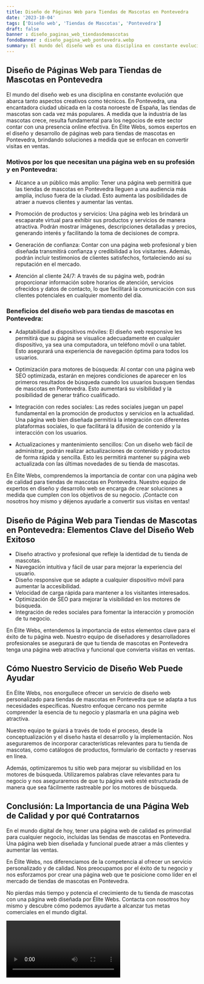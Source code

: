 ```yaml
---
title: Diseño de Páginas Web para Tiendas de Mascotas en Pontevedra
date: '2023-10-04'
tags: ['Diseño web', 'Tiendas de Mascotas', 'Pontevedra']
draft: false
banner : diseño_paginas_web_tiendasdemascotas
fondoBanner : diseño_pagina_web_pontevedra.webp
summary: El mundo del diseño web es una disciplina en constante evolución que abarca tanto aspectos creativos como técnicos. En Pontevedra, una encantadora ciudad ubicada en la costa noroeste de España, las tiendas de mascotas son cada vez más populares. A medida que la industria de las mascotas crece, resulta fundamental para los negocios de este sector contar con una presencia online efectiva. En Élite Webs, somos expertos en el diseño y desarrollo de páginas web para tiendas de mascotas en Pontevedra, brindando soluciones a medida que se enfocan en convertir visitas en ventas.
---
```


## Diseño de Páginas Web para Tiendas de Mascotas en Pontevedra

El mundo del diseño web es una disciplina en constante evolución que abarca tanto aspectos creativos como técnicos. En Pontevedra, una encantadora ciudad ubicada en la costa noroeste de España, las tiendas de mascotas son cada vez más populares. A medida que la industria de las mascotas crece, resulta fundamental para los negocios de este sector contar con una presencia online efectiva. En Élite Webs, somos expertos en el diseño y desarrollo de páginas web para tiendas de mascotas en Pontevedra, brindando soluciones a medida que se enfocan en convertir visitas en ventas.

### Motivos por los que necesitan una página web en su profesión y en Pontevedra:

- Alcance a un público más amplio: Tener una página web permitirá que las tiendas de mascotas en Pontevedra lleguen a una audiencia más amplia, incluso fuera de la ciudad. Esto aumenta las posibilidades de atraer a nuevos clientes y aumentar las ventas.

- Promoción de productos y servicios: Una página web les brindará un escaparate virtual para exhibir sus productos y servicios de manera atractiva. Podrán mostrar imágenes, descripciones detalladas y precios, generando interés y facilitando la toma de decisiones de compra.

- Generación de confianza: Contar con una página web profesional y bien diseñada transmitirá confianza y credibilidad a los visitantes. Además, podrán incluir testimonios de clientes satisfechos, fortaleciendo así su reputación en el mercado.

- Atención al cliente 24/7: A través de su página web, podrán proporcionar información sobre horarios de atención, servicios ofrecidos y datos de contacto, lo que facilitará la comunicación con sus clientes potenciales en cualquier momento del día.

### Beneficios del diseño web para tiendas de mascotas en Pontevedra:

- Adaptabilidad a dispositivos móviles: El diseño web responsive les permitirá que su página se visualice adecuadamente en cualquier dispositivo, ya sea una computadora, un teléfono móvil o una tablet. Esto asegurará una experiencia de navegación óptima para todos los usuarios.

- Optimización para motores de búsqueda: Al contar con una página web SEO optimizada, estarán en mejores condiciones de aparecer en los primeros resultados de búsqueda cuando los usuarios busquen tiendas de mascotas en Pontevedra. Esto aumentará su visibilidad y la posibilidad de generar tráfico cualificado.

- Integración con redes sociales: Las redes sociales juegan un papel fundamental en la promoción de productos y servicios en la actualidad. Una página web bien diseñada permitirá la integración con diferentes plataformas sociales, lo que facilitará la difusión de contenido y la interacción con los usuarios.

- Actualizaciones y mantenimiento sencillos: Con un diseño web fácil de administrar, podrán realizar actualizaciones de contenido y productos de forma rápida y sencilla. Esto les permitirá mantener su página web actualizada con las últimas novedades de su tienda de mascotas.

En Élite Webs, comprendemos la importancia de contar con una página web de calidad para tiendas de mascotas en Pontevedra. Nuestro equipo de expertos en diseño y desarrollo web se encarga de crear soluciones a medida que cumplen con los objetivos de su negocio. ¡Contacte con nosotros hoy mismo y déjenos ayudarle a convertir sus visitas en ventas!

<GifSeo />

<Cta />

## Diseño de Página Web para Tiendas de Mascotas en Pontevedra: Elementos Clave del Diseño Web Exitoso

- Diseño atractivo y profesional que refleje la identidad de tu tienda de mascotas.
- Navegación intuitiva y fácil de usar para mejorar la experiencia del usuario.
- Diseño responsive que se adapte a cualquier dispositivo móvil para aumentar la accesibilidad.
- Velocidad de carga rápida para mantener a los visitantes interesados.
- Optimización de SEO para mejorar la visibilidad en los motores de búsqueda.
- Integración de redes sociales para fomentar la interacción y promoción de tu negocio.

En Élite Webs, entendemos la importancia de estos elementos clave para el éxito de tu página web. Nuestro equipo de diseñadores y desarrolladores profesionales se asegurará de que tu tienda de mascotas en Pontevedra tenga una página web atractiva y funcional que convierta visitas en ventas.

## Cómo Nuestro Servicio de Diseño Web Puede Ayudar

En Élite Webs, nos enorgullece ofrecer un servicio de diseño web personalizado para tiendas de mascotas en Pontevedra que se adapta a tus necesidades específicas. Nuestro enfoque cercano nos permite comprender la esencia de tu negocio y plasmarla en una página web atractiva.

Nuestro equipo te guiará a través de todo el proceso, desde la conceptualización y el diseño hasta el desarrollo y la implementación. Nos aseguraremos de incorporar características relevantes para tu tienda de mascotas, como catálogos de productos, formulario de contacto y reservas en línea.

Además, optimizaremos tu sitio web para mejorar su visibilidad en los motores de búsqueda. Utilizaremos palabras clave relevantes para tu negocio y nos aseguraremos de que tu página web esté estructurada de manera que sea fácilmente rastreable por los motores de búsqueda.

## Conclusión: La Importancia de una Página Web de Calidad y por qué Contratarnos

En el mundo digital de hoy, tener una página web de calidad es primordial para cualquier negocio, incluidas las tiendas de mascotas en Pontevedra. Una página web bien diseñada y funcional puede atraer a más clientes y aumentar las ventas.

En Élite Webs, nos diferenciamos de la competencia al ofrecer un servicio personalizado y de calidad. Nos preocupamos por el éxito de tu negocio y nos esforzamos por crear una página web que te posicione como líder en el mercado de tiendas de mascotas en Pontevedra.

No pierdas más tiempo y potencia el crecimiento de tu tienda de mascotas con una página web diseñada por Élite Webs. Contacta con nosotros hoy mismo y descubre cómo podemos ayudarte a alcanzar tus metas comerciales en el mundo digital.

<Video />

<CtaBot job='Tiendas de Mascotas' city='Pontevedra'/>

<Gmaps query='Pontevedra+españa+maps' />